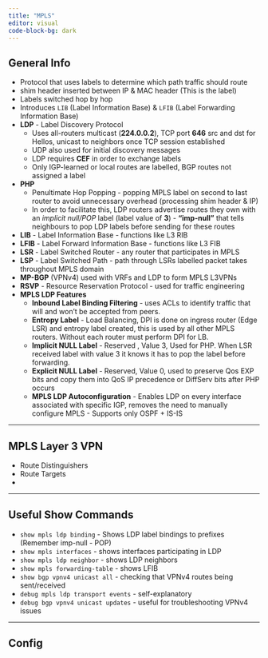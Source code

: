 ```yaml
---
title: "MPLS"
editor: visual
code-block-bg: dark
---
```


## General Info

-   Protocol that uses labels to determine which path traffic should route
-   shim header inserted between IP & MAC header (This is the label)
-   Labels switched hop by hop
-   Introduces `LIB` (Label Information Base) & `LFIB` (Label Forwarding Information Base)
-   **LDP** - Label Discovery Protocol
    -   Uses all-routers multicast (**224.0.0.2**), TCP port **646** src and dst for Hellos, unicast to neighbors once TCP session established
    -   UDP also used for initial discovery messages
    -   LDP requires **CEF** in order to exchange labels
    -   Only IGP-learned or local routes are labelled, BGP routes not assigned a label
-   **PHP**
    -   Penultimate Hop Popping - popping MPLS label on second to last router to avoid unnecessary overhead (processing shim header & IP)
    -   In order to facilitate this, LDP routers advertise routes they own with an *implicit null/POP* label (label value of **3**) - **"imp-null"** that tells neighbours to pop LDP labels before sending for these routes
-   **LIB** - Label Information Base - functions like L3 RIB
-   **LFIB** - Label Forward Information Base - functions like L3 FIB
-   **LSR** - Label Switched Router - any router that participates in MPLS
-   **LSP** - Label Switched Path - path through LSRs labelled packet takes throughout MPLS domain
-   **MP-BGP** (VPNv4) used with VRFs and LDP to form MPLS L3VPNs
-   **RSVP** - Resource Reservation Protocol - used for traffic engineering
-   **MPLS LDP Features**
    -   **Inbound Label Binding Filtering** - uses ACLs to identify traffic that will and won't be accepted from peers.
    -   **Entropy Label** - Load Balancing, DPI is done on ingress router (Edge LSR) and entropy label created, this is used by all other MPLS routers. Without each router must perform DPI for LB.
    -   **Implicit NULL Label** - Reserved , Value 3, Used for PHP. When LSR received label with value 3 it knows it has to pop the label before forwarding.
    -   **Explicit NULL Label** - Reserved, Value 0, used to preserve Qos EXP bits and copy them into QoS IP precedence or DiffServ bits after PHP occurs
    -   **MPLS LDP Autoconfiguration** - Enables LDP on every interface associated with specific IGP, removes the need to manually configure MPLS - Supports only OSPF + IS-IS

---

## MPLS Layer 3 VPN

-   Route Distinguishers
-   Route Targets
-   

------------------------------------------------------------------------

## Useful Show Commands

-   `show mpls ldp binding` - Shows LDP label bindings to prefixes (Remember imp-null - POP)
-   `show mpls interfaces` - shows interfaces participating in LDP
-   `show mpls ldp neighbor` - shows LDP neighbors
-   `show mpls forwarding-table` - shows LFIB
-   `show bgp vpnv4 unicast all` - checking that VPNv4 routes being sent/received
-   `debug mpls ldp transport events` - self-explanatory
-   `debug bgp vpnv4 unicast updates` - useful for troubleshooting VPNv4 issues

------------------------------------------------------------------------

## Config
